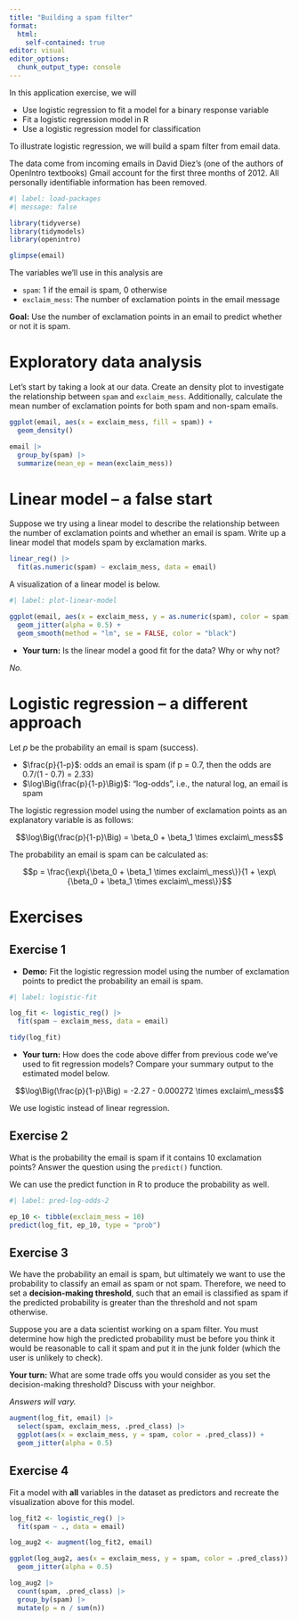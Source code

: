 ```yaml
---
title: "Building a spam filter"
format:
  html:
    self-contained: true
editor: visual
editor_options: 
  chunk_output_type: console
---
```


In this application exercise, we will

-   Use logistic regression to fit a model for a binary response variable
-   Fit a logistic regression model in R
-   Use a logistic regression model for classification

To illustrate logistic regression, we will build a spam filter from email data.

The data come from incoming emails in David Diez's (one of the authors of OpenIntro textbooks) Gmail account for the first three months of 2012. All personally identifiable information has been removed.

```r
#| label: load-packages
#| message: false

library(tidyverse)
library(tidymodels)
library(openintro)
```

```r
glimpse(email)
```

The variables we'll use in this analysis are

-   `spam`: 1 if the email is spam, 0 otherwise
-   `exclaim_mess`: The number of exclamation points in the email message

**Goal:** Use the number of exclamation points in an email to predict whether or not it is spam.

# Exploratory data analysis

Let's start by taking a look at our data. Create an density plot to investigate the relationship between `spam` and `exclaim_mess`. Additionally, calculate the mean number of exclamation points for both spam and non-spam emails.

```r
ggplot(email, aes(x = exclaim_mess, fill = spam)) + 
  geom_density()

email |>
  group_by(spam) |>
  summarize(mean_ep = mean(exclaim_mess))
```

# Linear model -- a false start

Suppose we try using a linear model to describe the relationship between the number of exclamation points and whether an email is spam. Write up a linear model that models spam by exclamation marks.

```r
linear_reg() |>
  fit(as.numeric(spam) ~ exclaim_mess, data = email)
```

A visualization of a linear model is below.

```r
#| label: plot-linear-model

ggplot(email, aes(x = exclaim_mess, y = as.numeric(spam), color = spam)) + 
  geom_jitter(alpha = 0.5) + 
  geom_smooth(method = "lm", se = FALSE, color = "black")
```

-   **Your turn:** Is the linear model a good fit for the data? Why or why not?

*No.*

# Logistic regression -- a different approach

Let $p$ be the probability an email is spam (success).

-   $\frac{p}{1-p}$: odds an email is spam (if p = 0.7, then the odds are 0.7/(1 - 0.7) = 2.33)
-   $\log\Big(\frac{p}{1-p}\Big)$: "log-odds", i.e., the natural log, an email is spam

The logistic regression model using the number of exclamation points as an explanatory variable is as follows:

$$\log\Big(\frac{p}{1-p}\Big) = \beta_0 + \beta_1 \times exclaim\_mess$$

The probability an email is spam can be calculated as:

$$p = \frac{\exp\{\beta_0 + \beta_1 \times exclaim\_mess\}}{1 + \exp\{\beta_0 + \beta_1 \times exclaim\_mess\}}$$

# Exercises

## Exercise 1

-   **Demo:** Fit the logistic regression model using the number of exclamation points to predict the probability an email is spam.

```r
#| label: logistic-fit

log_fit <- logistic_reg() |>
  fit(spam ~ exclaim_mess, data = email)

tidy(log_fit)
```

-   **Your turn:** How does the code above differ from previous code we've used to fit regression models? Compare your summary output to the estimated model below.

$$\log\Big(\frac{p}{1-p}\Big) = -2.27 - 0.000272 \times exclaim\_mess$$

We use logistic instead of linear regression.

## Exercise 2

What is the probability the email is spam if it contains 10 exclamation points? Answer the question using the `predict()` function.

We can use the predict function in R to produce the probability as well.

```r
#| label: pred-log-odds-2

ep_10 <- tibble(exclaim_mess = 10)
predict(log_fit, ep_10, type = "prob")
```

## Exercise 3

We have the probability an email is spam, but ultimately we want to use the probability to classify an email as spam or not spam. Therefore, we need to set a **decision-making threshold**, such that an email is classified as spam if the predicted probability is greater than the threshold and not spam otherwise.

Suppose you are a data scientist working on a spam filter. You must determine how high the predicted probability must be before you think it would be reasonable to call it spam and put it in the junk folder (which the user is unlikely to check).

**Your turn:** What are some trade offs you would consider as you set the decision-making threshold? Discuss with your neighbor.

*Answers will vary.*

```r
augment(log_fit, email) |>
  select(spam, exclaim_mess, .pred_class) |>
  ggplot(aes(x = exclaim_mess, y = spam, color = .pred_class)) +
  geom_jitter(alpha = 0.5)
```

## Exercise 4

Fit a model with **all** variables in the dataset as predictors and recreate the visualization above for this model.

```r
log_fit2 <- logistic_reg() |>
  fit(spam ~ ., data = email)

log_aug2 <- augment(log_fit2, email)

ggplot(log_aug2, aes(x = exclaim_mess, y = spam, color = .pred_class)) +
  geom_jitter(alpha = 0.5)
```

```r
log_aug2 |>
  count(spam, .pred_class) |>
  group_by(spam) |>
  mutate(p = n / sum(n))
```

